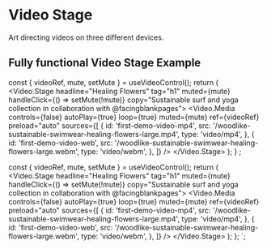 
# Video Stage

Art directing videos on three different devices.

## Fully functional Video Stage Example

  const { videoRef, mute, setMute } = useVideoControl();
  return (
    <Video.Stage
      headline="Healing Flowers"
      tag="h1"
      muted={mute}
      handleClick={() => setMute(!mute)}
      copy="Sustainable surf and yoga collection in collaboration with @facingblankpages">
      <Video.Media
        controls={false}
        autoPlay={true}
        loop={true}
        muted={mute}
        ref={videoRef}
        preload="auto"
        sources={[
          {
            id: 'first-demo-video-mp4',
            src: '/woodlike-sustainable-swimwear-healing-flowers-large.mp4',
            type: 'video/mp4',
          },
          {
            id: 'first-demo-video-web',
            src: '/woodlike-sustainable-swimwear-healing-flowers-large.webm',
            type: 'video/webm',
          },
        ]}
      />
    </Video.Stage>
  );
}
<DemoVideo />;

  const { videoRef, mute, setMute } = useVideoControl();
  return (
    <Video.Stage
      headline="Healing Flowers"
      tag="h1"
      muted={mute}
      handleClick={() => setMute(!mute)}
      copy="Sustainable surf and yoga collection in collaboration with @facingblankpages">
      <Video.Media
        controls={false}
        autoPlay={true}
        loop={true}
        muted={mute}
        ref={videoRef}
        preload="auto"
        sources={[
          {
            id: 'first-demo-video-mp4',
            src: '/woodlike-sustainable-swimwear-healing-flowers-large.mp4',
            type: 'video/mp4',
          },
          {
            id: 'first-demo-video-web',
            src: '/woodlike-sustainable-swimwear-healing-flowers-large.webm',
            type: 'video/webm',
          },
        ]}
      />
    </Video.Stage>
  );
};
`;
